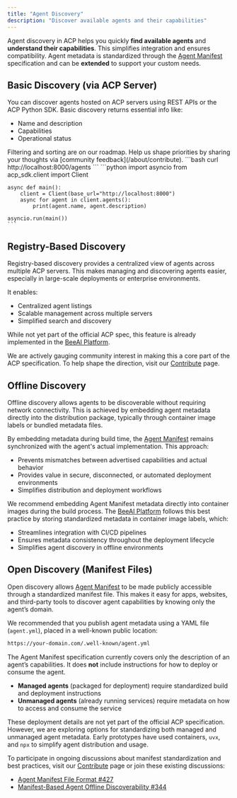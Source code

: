 ```yaml
---
title: "Agent Discovery"
description: "Discover available agents and their capabilities"
---
```


Agent discovery in ACP helps you quickly **find available agents** and **understand their capabilities**. This simplifies integration and ensures compatibility. Agent metadata is standardized through the [Agent Manifest](/core-concepts/agent-manifest) specification and can be **extended** to support your custom needs.

## Basic Discovery (via ACP Server)

You can discover agents hosted on ACP servers using REST APIs or the ACP Python SDK. Basic discovery returns essential info like:
- Name and description
- Capabilities
- Operational status

<Note>
  Filtering and sorting are on our roadmap. Help us shape priorities by sharing your thoughts via [community feedback](/about/contribute).
</Note>

<Tabs>
  <Tab title="REST API">
    ```bash
    curl http://localhost:8000/agents
    ```
  </Tab>
  <Tab title="Python SDK">
    ```python
    import asyncio
    from acp_sdk.client import Client
    
    async def main():
        client = Client(base_url="http://localhost:8000")
        async for agent in client.agents():
            print(agent.name, agent.description)
    
    asyncio.run(main())
    ```
  </Tab>
</Tabs>

## Registry-Based Discovery

Registry-based discovery provides a centralized view of agents across multiple ACP servers. This makes managing and discovering agents easier, especially in large-scale deployments or enterprise environments.

It enables:
- Centralized agent listings
- Scalable management across multiple servers
- Simplified search and discovery

While not yet part of the official ACP spec, this feature is already implemented in the [BeeAI Platform](https://beeai.dev).

We are actively gauging community interest in making this a core part of the ACP specification. To help shape the direction, visit our [Contribute](/about/contribute) page.

## Offline Discovery

Offline discovery allows agents to be discoverable without requiring network connectivity. This is achieved by embedding agent metadata directly into the distribution package, typically through container image labels or bundled metadata files.

By embedding metadata during build time, the [Agent Manifest](/core-concepts/agent-manifest) remains synchronized with the agent's actual implementation. This approach:
- Prevents mismatches between advertised capabilities and actual behavior
- Provides value in secure, disconnected, or automated deployment environments
- Simplifies distribution and deployment workflows

We recommend embedding Agent Manifest metadata directly into container images during the build process. The [BeeAI Platform](https://beeai.dev) follows this best practice by storing standardized metadata in container image labels, which:
- Streamlines integration with CI/CD pipelines
- Ensures metadata consistency throughout the deployment lifecycle
- Simplifies agent discovery in offline environments

## Open Discovery (Manifest Files)

Open discovery allows [Agent Manifest](/core-concepts/agent-manifest) to be made publicly accessible through a standardized manifest file. This makes it easy for apps, websites, and third-party tools to discover agent capabilities by knowing only the agent’s domain.

We recommended that you publish agent metadata using a YAML file (`agent.yml`), placed in a well-known public location:

```bash
https://your-domain.com/.well-known/agent.yml
```

The Agent Manifest specification currently covers only the description of an agent’s capabilities. It does **not** include instructions for how to deploy or consume the agent.

- **Managed agents** (packaged for deployment) require standardized build and deployment instructions
- **Unmanaged agents** (already running services) require metadata on how to access and consume the service

These deployment details are not yet part of the official ACP specification. However, we are exploring options for standardizing both managed and unmanaged agent metadata. Early prototypes have used containers, `uvx`, and `npx` to simplify agent distribution and usage.

To participate in ongoing discussions about manifest standardization and best practices, visit our [Contribute](/about/contribute) page or join these existing discussions:

- [Agent Manifest File Format #427](https://github.com/i-am-bee/beeai-platform/discussions/427)
- [Manifest-Based Agent Offline Discoverability #344](https://github.com/i-am-bee/beeai-platform/discussions/344)